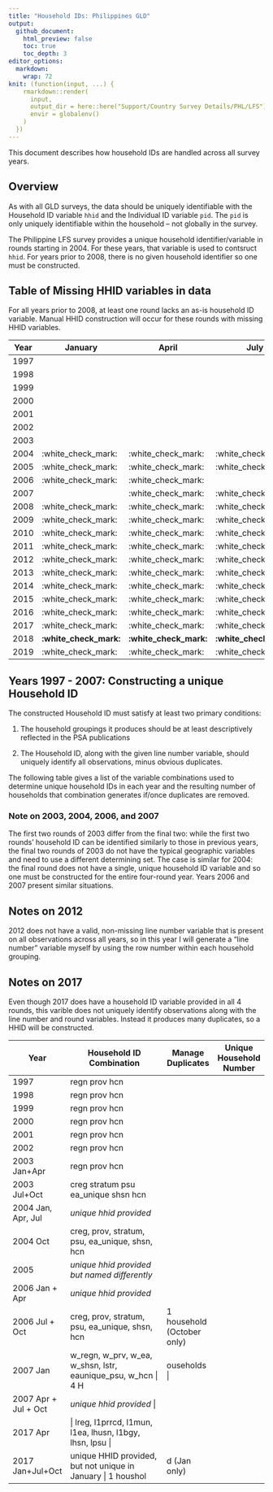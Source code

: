 ```yaml
---
title: "Household IDs: Philippines GLD"
output: 
  github_document:
    html_preview: false
    toc: true
    toc_depth: 3
editor_options: 
  markdown: 
    wrap: 72
knit: (function(input, ...) {
    rmarkdown::render(
      input,
      output_dir = here::here("Support/Country Survey Details/PHL/LFS"),
      envir = globalenv()
    )
  })
---
```


This document describes how household IDs are handled across all survey
years.

## Overview

As with all GLD surveys, the data should be uniquely identifiable with
the Household ID variable `hhid` and the Individual ID variable `pid`.
The `pid` is only uniquely identifiable within the household -- not
globally in the survey.

The Philippine LFS survey provides a unique household
identifier/variable in rounds starting in 2004. For these years, that
variable is used to contsruct `hhid`. For years prior to 2008, there is
no given household identifier so one must be constructed.

## Table of Missing HHID variables in data

For all years prior to 2008, at least one round lacks an as-is household
ID variable. Manual HHID construction will occur for these rounds with
missing HHID variables.

| Year | January                | April                  | July                   | October                |
|------|------------------------|------------------------|------------------------|------------------------|
| 1997 |                        |                        |                        |                        |
| 1998 |                        |                        |                        |                        |
| 1999 |                        |                        |                        |                        |
| 2000 |                        |                        |                        |                        |
| 2001 |                        |                        |                        |                        |
| 2002 |                        |                        |                        |                        |
| 2003 |                        |                        |                        |                        |
| 2004 | :white_check_mark:     | :white_check_mark:     | :white_check_mark:     |                        |
| 2005 | :white_check_mark:     | :white_check_mark:     | :white_check_mark:     | :white_check_mark:     |
| 2006 | :white_check_mark:     | :white_check_mark:     |                        |                        |
| 2007 |                        | :white_check_mark:     | :white_check_mark:     | :white_check_mark:     |
| 2008 | :white_check_mark:     | :white_check_mark:     | :white_check_mark:     | :white_check_mark:     |
| 2009 | :white_check_mark:     | :white_check_mark:     | :white_check_mark:     | :white_check_mark:     |
| 2010 | :white_check_mark:     | :white_check_mark:     | :white_check_mark:     | :white_check_mark:     |
| 2011 | :white_check_mark:     | :white_check_mark:     | :white_check_mark:     | :white_check_mark:     |
| 2012 | :white_check_mark:     | :white_check_mark:     | :white_check_mark:     | :white_check_mark:     |
| 2013 | :white_check_mark:     | :white_check_mark:     | :white_check_mark:     | :white_check_mark:     |
| 2014 | :white_check_mark:     | :white_check_mark:     | :white_check_mark:     | :white_check_mark:     |
| 2015 | :white_check_mark:     | :white_check_mark:     | :white_check_mark:     | :white_check_mark:     |
| 2016 | :white_check_mark:     | :white_check_mark:     | :white_check_mark:     | :white_check_mark:     |
| 2017 | :white_check_mark:     | :white_check_mark:     | :white_check_mark:     | :white_check_mark:     |
| 2018 | **:white_check_mark:** | **:white_check_mark:** | **:white_check_mark:** | **:white_check_mark:** |
| 2019 | :white_check_mark:     | :white_check_mark:     | :white_check_mark:     | :white_check_mark:     |

## Years 1997 - 2007: Constructing a unique Household ID

The constructed Household ID must satisfy at least two primary
conditions:

1.  The household groupings it produces should be at least descriptively
    reflected in the PSA publications

2.  The Household ID, along with the given line number variable, should
    uniquely identify all observations, minus obvious duplicates.

The following table gives a list of the variable combinations used to
determine unique household IDs in each year and the resulting number of
households that combination generates if/once duplicates are removed.

### Note on 2003, 2004, 2006, and 2007

The first two rounds of 2003 differ from the final two: while the first
two rounds' household ID can be identified similarly to those in
previous years, the final two rounds of 2003 do not have the typical
geographic variables and need to use a different determining set. The
case is similar for 2004: the final round does not have a single, unique
household ID variable and so one must be constructed for the entire
four-round year. Years 2006 and 2007 present similar situations.

## Notes on 2012

2012 does not have a valid, non-missing line number variable that is
present on all observations across all years, so in this year I will
generate a "line number" variable myself by using the row number within
each household grouping.

## Notes on 2017

Even though 2017 does have a household ID variable provided in all 4
rounds, this varible does not uniquely identify observations along with
the line number and round variables. Instead it produces many
duplicates, so a HHID will be constructed.

| Year                 | Household ID Combination                                      | Manage Duplicates          | Unique Household Number |
|----------------------|---------------------------------------------------------------|----------------------------|-------------------------|
| 1997                 | regn prov hcn                                                 |                            |                         |
| 1998                 | regn prov hcn                                                 |                            |                         |
| 1999                 | regn prov hcn                                                 |                            |                         |
| 2000                 | regn prov hcn                                                 |                            |                         |
| 2001                 | regn prov hcn                                                 |                            |                         |
| 2002                 | regn prov hcn                                                 |                            |                         |
| 2003 Jan+Apr         | regn prov hcn                                                 |                            |                         |
| 2003 Jul+Oct         | creg stratum psu ea_unique shsn hcn                           |                            |                         |
| 2004 Jan, Apr, Jul   | *unique hhid provided*                                        |                            |                         |
| 2004 Oct             | creg, prov, stratum, psu, ea_unique, shsn, hcn                |                            |                         |
| 2005                 | *unique hhid provided but named differently*                  |                            |                         |
| 2006 Jan + Apr       | *unique hhid provided*                                        |                            |                         |
| 2006 Jul + Oct       | creg, prov, stratum, psu, ea_unique, shsn, hcn                | 1 household (October only) |                         |
| 2007 Jan             | w_regn, w_prv, w_ea, w_shsn, lstr, eaunique_psu, w_hcn \| 4 H | ouseholds \|               |                         |
| 2007 Apr + Jul + Oct | *unique hhid provided* \|                                     |                            |                         |
| 2017 Apr             | \| lreg, l1prrcd, l1mun, l1ea, lhusn, l1bgy, lhsn, lpsu \|    |                            |                         |
| 2017 Jan+Jul+Oct     | unique HHID provided, but not unique in January \| 1 houshol  | d (Jan only)               |                         |
